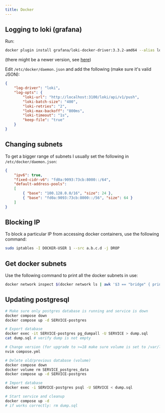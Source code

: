 ```yaml
---
title: Docker
---
```


## Logging to loki (grafana)

Run:
```bash
docker plugin install grafana/loki-docker-driver:3.3.2-amd64 --alias loki
```

(there might be a newer version, see [here](https://grafana.com/docs/loki/latest/send-data/docker-driver/#install-the-docker-driver-client))

Edit `/etc/docker/daemon.json` and add the following (make sure it's valid JSON):
```json
{
    "log-driver": "loki",
    "log-opts": {
        "loki-url": "http://localhost:3100/loki/api/v1/push",
        "loki-batch-size": "400",
        "loki-retries": "2",
        "loki-max-backoff": "800ms",
        "loki-timeout": "1s",
        "keep-file": "true"
    }
}
```

## Changing subnets

To get a bigger range of subnets I usually set the following in `/etc/docker/daemon.json`:

```json
{
    "ipv6": true,
    "fixed-cidr-v6": "fd0a:9093:73cb:8000::/64",
    "default-address-pools":
    [
        { "base": "100.128.0.0/16", "size": 24 },
        { "base": "fd0a:9093:73cb:8000::/56", "size": 64 }
    ]
}
```

## Blocking IP

To block a particular IP from accessing docker containers, use the following command:

```bash
sudo iptables -I DOCKER-USER 1 --src a.b.c.d -j DROP
```

## Get docker subnets

Use the following command to print all the docker subnets in use:

```bash
docker network inspect $(docker network ls | awk '$3 == "bridge" { print $1}') | jq -r '.[] | .Name + " " + .IPAM.Config[0].Subnet' -
```

## Updating postgresql

```bash
# Make sure only postgres database is running and service is down
docker compose down
docker compose up -d SERVICE-postgres

# Export database
docker exec -it SERVICE-postgres pg_dumpall -U SERVICE > dump.sql
cat dump.sql # verify dump is not empty

# Change version (for upgrade to >=18 make sure volume is set to /var/lib/postgresql, WITHOUT data)
nvim compose.yml

# Delete old/previous database (volume)
docker compose down
docker volume rm SERVICE_postgres_data
docker compose up -d SERVICE-postgres

# Import database
docker exec -i SERVICE-postgres psql -U SERVICE < dump.sql

# Start service and cleanup
docker compose up -d
# if works correctly: rm dump.sql
```